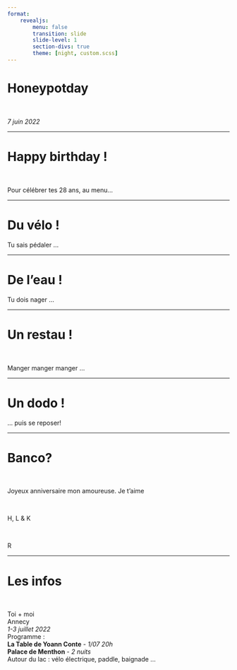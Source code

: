 ```yaml
---
format: 
    revealjs:
        menu: false
        transition: slide
        slide-level: 1
        section-divs: true
        theme: [night, custom.scss]
---
```


# Honeypotday {background-image="img/cake2.jpg"}

<br>

*7 juin 2022*

---

# Happy birthday ! {background-image="img/bday2.jpg" .center .myright}

<br>

Pour célébrer tes 28 ans, au menu...

---

# Du vélo !{background-image="img/velo4.jpg"}

Tu sais pédaler ...

---

# De l'eau ! {background-image="img/eau.jpg" .text-right}

Tu dois nager ... 

---

# Un restau ! {background-image="img/repas.jpg" .bottom}

<br>

Manger manger manger ...

---

# Un dodo ! {background-image="img/dodo.jpg" .text-right .bottom}

... puis se reposer!

---

# Banco? {background-image="img/deal.avif" .center}

<br>

Joyeux anniversaire mon amoureuse.
Je t'aime 

<br>

H, L & K

<br>

R

---

# Les infos {background-image="img/map.png" .middle}

<br>
<p class="bottom middle">
Toi + moi  
Annecy  
*1-3 juillet 2022*  
Programme :  
**La Table de Yoann Conte** - *1/07 20h*  
**Palace de Menthon** - *2 nuits*   
Autour du lac : vélo électrique, paddle, baignade ...
</p>

